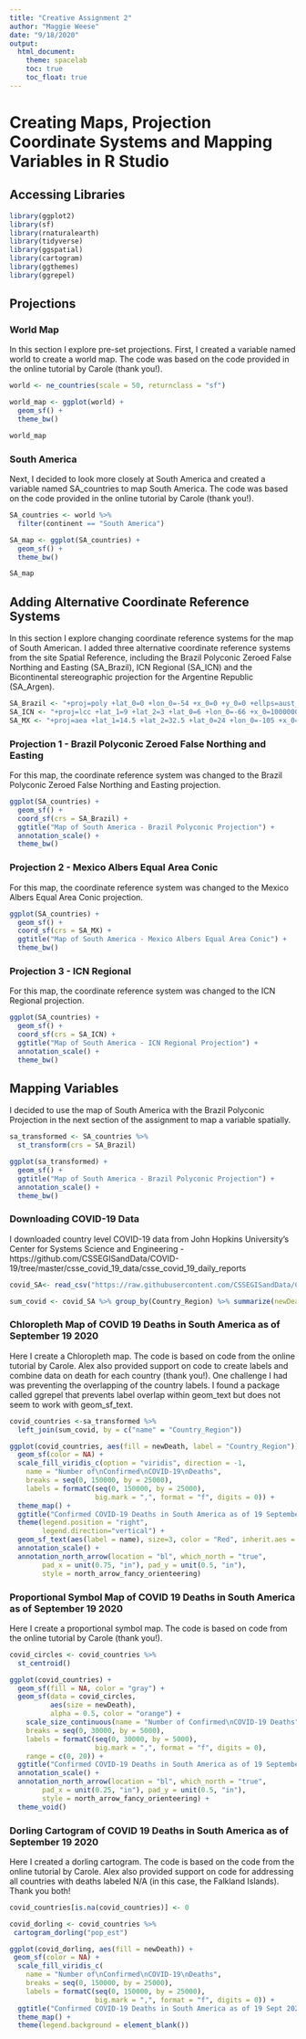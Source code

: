 ```yaml
---
title: "Creative Assignment 2"
author: "Maggie Weese"
date: "9/18/2020"
output: 
  html_document:
    theme: spacelab
    toc: true
    toc_float: true
---
```

# Creating Maps, Projection Coordinate Systems and Mapping Variables in R Studio

## Accessing Libraries

```r
library(ggplot2)
library(sf)
library(rnaturalearth)
library(tidyverse)
library(ggspatial)
library(cartogram)
library(ggthemes)
library(ggrepel)
```

## Projections
### World Map

In this section I explore pre-set projections. First, I created a variable named world to create a world map. The code was based on the code provided in the online tutorial by Carole (thank you!).
```r
world <- ne_countries(scale = 50, returnclass = "sf") 

world_map <- ggplot(world) +
  geom_sf() +
  theme_bw()

world_map
```

### South America
Next, I decided to look more closely at South America and created a variable named SA_countries to map South America. The code was based on the code provided in the online tutorial by Carole (thank you!).

```r
SA_countries <- world %>%
  filter(continent == "South America")

SA_map <- ggplot(SA_countries) +
  geom_sf() + 
  theme_bw()

SA_map
```

## Adding Alternative Coordinate Reference Systems

In this section I explore changing coordinate reference systems for the map of South American. I added three alternative coordinate reference systems from the site Spatial Reference, including the Brazil Polyconic Zeroed False Northing and Easting (SA_Brazil), ICN Regional (SA_ICN) and the Bicontinental stereographic projection for the Argentine Republic (SA_Argen).

```r

SA_Brazil <- "+proj=poly +lat_0=0 +lon_0=-54 +x_0=0 +y_0=0 +ellps=aust_SA +units=m +no_defs"
SA_ICN <- "+proj=lcc +lat_1=9 +lat_2=3 +lat_0=6 +lon_0=-66 +x_0=1000000 +y_0=1000000 +ellps=intl +units=m +no_defs "
SA_MX <- "+proj=aea +lat_1=14.5 +lat_2=32.5 +lat_0=24 +lon_0=-105 +x_0=0 +y_0=0 +ellps=GRS80 +datum=NAD83 +units=m +no_defs"

```


### Projection 1 - Brazil Polyconic Zeroed False Northing and Easting
For this map, the coordinate reference system was changed to the Brazil Polyconic Zeroed False Northing and Easting projection.
```r

ggplot(SA_countries) +
  geom_sf() + 
  coord_sf(crs = SA_Brazil) +
  ggtitle("Map of South America - Brazil Polyconic Projection") + 
  annotation_scale() + 
  theme_bw()

```

### Projection 2 - Mexico Albers Equal Area Conic
For this map, the coordinate reference system was changed to the Mexico Albers Equal Area Conic projection.
```r

ggplot(SA_countries) +
  geom_sf() + 
  coord_sf(crs = SA_MX) +
  ggtitle("Map of South America - Mexico Albers Equal Area Conic") + 
  theme_bw()

```

### Projection 3 - ICN Regional
For this map, the coordinate reference system was changed to the ICN Regional projection.
```r

ggplot(SA_countries) +
  geom_sf() + 
  coord_sf(crs = SA_ICN) +
  ggtitle("Map of South America - ICN Regional Projection") + 
  annotation_scale() + 
  theme_bw() 


```

## Mapping Variables 
I decided to use the map of South America with the Brazil Polyconic Projection in the next section of the assignment to map a variable spatially.

```r
sa_transformed <- SA_countries %>%
  st_transform(crs = SA_Brazil)

ggplot(sa_transformed) +
  geom_sf() +
  ggtitle("Map of South America - Brazil Polyconic Projection") + 
  annotation_scale() + 
  theme_bw()
```

### Downloading COVID-19 Data
I downloaded country level COVID-19 data from John Hopkins University’s Center for Systems Science and Engineering - https://github.com/CSSEGISandData/COVID-19/tree/master/csse_covid_19_data/csse_covid_19_daily_reports

```r
covid_SA<- read_csv("https://raw.githubusercontent.com/CSSEGISandData/COVID-19/master/csse_covid_19_data/csse_covid_19_daily_reports/09-19-2020.csv")

sum_covid <- covid_SA %>% group_by(Country_Region) %>% summarize(newDeath = sum(Deaths))

```


### Chloropleth Map of COVID 19 Deaths in South America as of September 19 2020
Here I create a Chloropleth map. The code is based on code from the online tutorial by Carole. Alex also provided support on code to create labels and combine data on death for each country (thank you!). One challenge I had was preventing the overlapping of the country labels. I found a package called ggrepel that prevents label overlap within geom_text but does not seem to work with geom_sf_text.

```r
covid_countries <-sa_transformed %>%
  left_join(sum_covid, by = c("name" = "Country_Region"))

ggplot(covid_countries, aes(fill = newDeath, label = "Country_Region")) +
  geom_sf(color = NA) +
  scale_fill_viridis_c(option = "viridis", direction = -1,
    name = "Number of\nConfirmed\nCOVID-19\nDeaths",
    breaks = seq(0, 150000, by = 25000),
    labels = formatC(seq(0, 150000, by = 25000), 
                     big.mark = ",", format = "f", digits = 0)) +
  theme_map() +
  ggtitle("Confirmed COVID-19 Deaths in South America as of 19 September 2020") +
  theme(legend.position = "right",
        legend.direction="vertical") +
  geom_sf_text(aes(label = name), size=3, color = "Red", inherit.aes = FALSE) +
  annotation_scale() + 
  annotation_north_arrow(location = "bl", which_north = "true", 
        pad_x = unit(0.75, "in"), pad_y = unit(0.5, "in"),
        style = north_arrow_fancy_orienteering)

```

### Proportional Symbol Map of COVID 19 Deaths in South America as of September 19 2020
Here I create a proportional symbol map. The code is based on code from the online tutorial by Carole (thank you!). 

```r
covid_circles <- covid_countries %>%
  st_centroid()

ggplot(covid_countries) +
  geom_sf(fill = NA, color = "gray") +
  geom_sf(data = covid_circles, 
          aes(size = newDeath),
          alpha = 0.5, color = "orange") +
    scale_size_continuous(name = "Number of Confirmed\nCOVID-19 Deaths",
    breaks = seq(0, 30000, by = 5000),
    labels = formatC(seq(0, 30000, by = 5000),
                     big.mark = ",", format = "f", digits = 0),
    range = c(0, 20)) +
  ggtitle("Confirmed COVID-19 Deaths in South America as of 19 September 2020") +
  annotation_scale() + 
  annotation_north_arrow(location = "bl", which_north = "true", 
        pad_x = unit(0.25, "in"), pad_y = unit(0.5, "in"),
        style = north_arrow_fancy_orienteering) +
  theme_void() 


```

### Dorling Cartogram of COVID 19 Deaths in South America as of September 19 2020
Here I created a dorling cartogram. The code is based on the code from the online tutorial by Carole. Alex also provided support on code for addressing all countries with deaths labeled N/A (in this case, the Falkland Islands). Thank you both!

```r
covid_countries[is.na(covid_countries)] <- 0

covid_dorling <- covid_countries %>%
 cartogram_dorling("pop_est")

ggplot(covid_dorling, aes(fill = newDeath)) +
 geom_sf(color = NA) +
  scale_fill_viridis_c(
    name = "Number of\nConfirmed\nCOVID-19\nDeaths",
    breaks = seq(0, 150000, by = 25000),
    labels = formatC(seq(0, 150000, by = 25000), 
                     big.mark = ",", format = "f", digits = 0)) +
  ggtitle("Confirmed COVID-19 Deaths in South America as of 19 Sept 2020") +
  theme_map() +
  theme(legend.background = element_blank())


```






